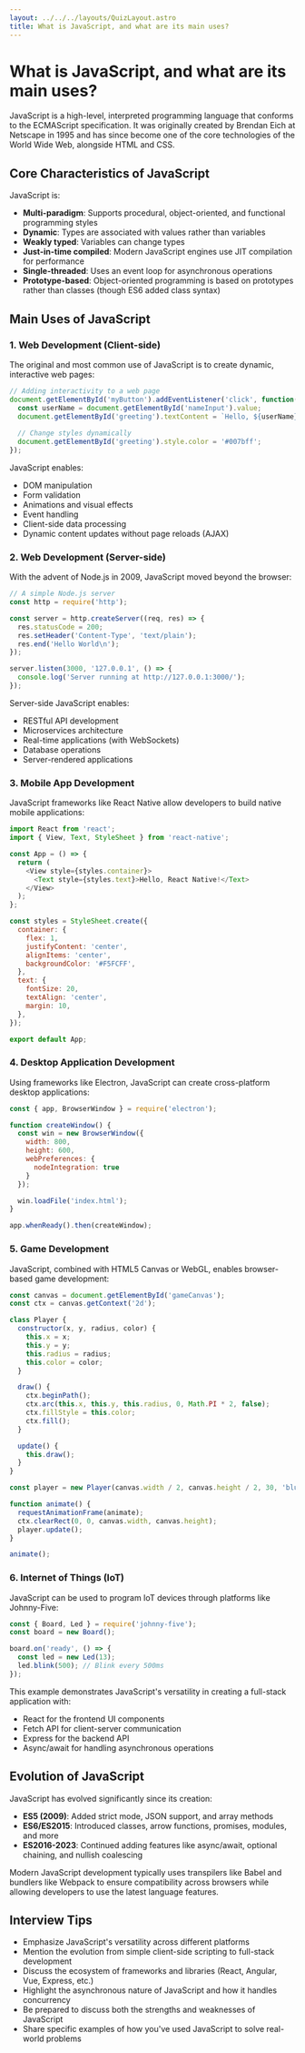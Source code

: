 ```yaml
---
layout: ../../../layouts/QuizLayout.astro
title: What is JavaScript, and what are its main uses?
---
```


# What is JavaScript, and what are its main uses?

JavaScript is a high-level, interpreted programming language that conforms to the ECMAScript specification. It was originally created by Brendan Eich at Netscape in 1995 and has since become one of the core technologies of the World Wide Web, alongside HTML and CSS.

## Core Characteristics of JavaScript

JavaScript is:

- **Multi-paradigm**: Supports procedural, object-oriented, and functional programming styles
- **Dynamic**: Types are associated with values rather than variables
- **Weakly typed**: Variables can change types
- **Just-in-time compiled**: Modern JavaScript engines use JIT compilation for performance
- **Single-threaded**: Uses an event loop for asynchronous operations
- **Prototype-based**: Object-oriented programming is based on prototypes rather than classes (though ES6 added class syntax)

## Main Uses of JavaScript

### 1. Web Development (Client-side)

The original and most common use of JavaScript is to create dynamic, interactive web pages:

```javascript
// Adding interactivity to a web page
document.getElementById('myButton').addEventListener('click', function() {
  const userName = document.getElementById('nameInput').value;
  document.getElementById('greeting').textContent = `Hello, ${userName}!`;
  
  // Change styles dynamically
  document.getElementById('greeting').style.color = '#007bff';
});
```

JavaScript enables:
- DOM manipulation
- Form validation
- Animations and visual effects
- Event handling
- Client-side data processing
- Dynamic content updates without page reloads (AJAX)

### 2. Web Development (Server-side)

With the advent of Node.js in 2009, JavaScript moved beyond the browser:

```javascript
// A simple Node.js server
const http = require('http');

const server = http.createServer((req, res) => {
  res.statusCode = 200;
  res.setHeader('Content-Type', 'text/plain');
  res.end('Hello World\n');
});

server.listen(3000, '127.0.0.1', () => {
  console.log('Server running at http://127.0.0.1:3000/');
});
```

Server-side JavaScript enables:
- RESTful API development
- Microservices architecture
- Real-time applications (with WebSockets)
- Database operations
- Server-rendered applications

### 3. Mobile App Development

JavaScript frameworks like React Native allow developers to build native mobile applications:

```javascript
import React from 'react';
import { View, Text, StyleSheet } from 'react-native';

const App = () => {
  return (
    <View style={styles.container}>
      <Text style={styles.text}>Hello, React Native!</Text>
    </View>
  );
};

const styles = StyleSheet.create({
  container: {
    flex: 1,
    justifyContent: 'center',
    alignItems: 'center',
    backgroundColor: '#F5FCFF',
  },
  text: {
    fontSize: 20,
    textAlign: 'center',
    margin: 10,
  },
});

export default App;
```

### 4. Desktop Application Development

Using frameworks like Electron, JavaScript can create cross-platform desktop applications:

```javascript
const { app, BrowserWindow } = require('electron');

function createWindow() {
  const win = new BrowserWindow({
    width: 800,
    height: 600,
    webPreferences: {
      nodeIntegration: true
    }
  });

  win.loadFile('index.html');
}

app.whenReady().then(createWindow);
```

### 5. Game Development

JavaScript, combined with HTML5 Canvas or WebGL, enables browser-based game development:

```javascript
const canvas = document.getElementById('gameCanvas');
const ctx = canvas.getContext('2d');

class Player {
  constructor(x, y, radius, color) {
    this.x = x;
    this.y = y;
    this.radius = radius;
    this.color = color;
  }

  draw() {
    ctx.beginPath();
    ctx.arc(this.x, this.y, this.radius, 0, Math.PI * 2, false);
    ctx.fillStyle = this.color;
    ctx.fill();
  }

  update() {
    this.draw();
  }
}

const player = new Player(canvas.width / 2, canvas.height / 2, 30, 'blue');

function animate() {
  requestAnimationFrame(animate);
  ctx.clearRect(0, 0, canvas.width, canvas.height);
  player.update();
}

animate();
```

### 6. Internet of Things (IoT)

JavaScript can be used to program IoT devices through platforms like Johnny-Five:

```javascript
const { Board, Led } = require('johnny-five');
const board = new Board();

board.on('ready', () => {
  const led = new Led(13);
  led.blink(500); // Blink every 500ms
});
```

This example demonstrates JavaScript's versatility in creating a full-stack application with:
- React for the frontend UI components
- Fetch API for client-server communication
- Express for the backend API
- Async/await for handling asynchronous operations

## Evolution of JavaScript

JavaScript has evolved significantly since its creation:

- **ES5 (2009)**: Added strict mode, JSON support, and array methods
- **ES6/ES2015**: Introduced classes, arrow functions, promises, modules, and more
- **ES2016-2023**: Continued adding features like async/await, optional chaining, and nullish coalescing

Modern JavaScript development typically uses transpilers like Babel and bundlers like Webpack to ensure compatibility across browsers while allowing developers to use the latest language features.

## Interview Tips

- Emphasize JavaScript's versatility across different platforms
- Mention the evolution from simple client-side scripting to full-stack development
- Discuss the ecosystem of frameworks and libraries (React, Angular, Vue, Express, etc.)
- Highlight the asynchronous nature of JavaScript and how it handles concurrency
- Be prepared to discuss both the strengths and weaknesses of JavaScript
- Share specific examples of how you've used JavaScript to solve real-world problems
